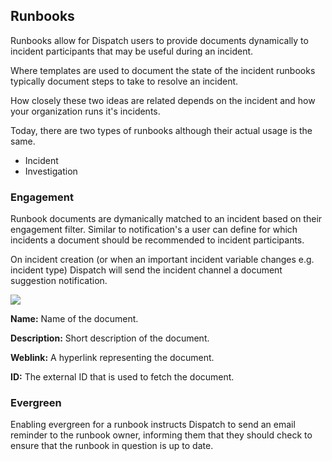 ## Runbooks

Runbooks allow for Dispatch users to provide documents dynamically to incident participants that may be useful during an incident.

Where templates are used to document the state of the incident runbooks typically document steps to take to resolve an incident.

How closely these two ideas are related depends on the incident and how your organization runs it's incidents.

Today, there are two types of runbooks although their actual usage is the same.

- Incident
- Investigation

### Engagement

Runbook documents are dymanically matched to an incident based on their engagement filter. Similar to notification's a user can define for which incidents a document should be recommended to incident participants.

On incident creation (or when an important incident variable changes e.g. incident type) Dispatch will send the incident channel a document suggestion notification.

![](/img/admin-ui-create-edit-runbook.png)

**Name:** Name of the document.

**Description:** Short description of the document.

**Weblink:** A hyperlink representing the document.

**ID:** The external ID that is used to fetch the document.

### Evergreen

Enabling evergreen for a runbook instructs Dispatch to send an email reminder to the runbook owner, informing them that they should check to ensure that the runbook in question is up to date.
